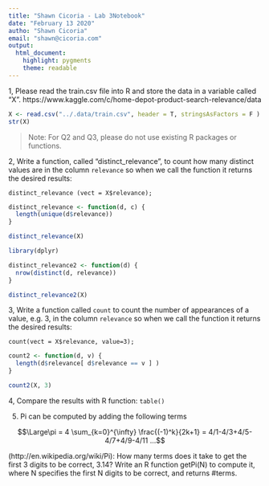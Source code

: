 ```yaml
---
title: "Shawn Cicoria - Lab 3Notebook"
date: "February 13 2020"
autho: "Shawn Cicoria"
email: "shawn@cicoria.com"
output: 
  html_document: 
    highlight: pygments
    theme: readable
---
```




1, Please read the train.csv file into R and store the data in a variable called “X”.
https://www.kaggle.com/c/home-depot-product-search-relevance/data

```r
X <- read.csv("../.data/train.csv", header = T, stringsAsFactors = F )
str(X)

```

>Note: For Q2 and Q3, please do not use existing R packages or functions.

2, Write a function, called “distinct_relevance”, to count how many distinct values are in the
column `relevance` so when we call the function it returns the desired results:
```
distinct_relevance (vect = X$relevance);
```

```r
distinct_relevance <- function(d, c) {
  length(unique(d$relevance))
}

distinct_relevance(X)

```

```r
library(dplyr)

distinct_relevance2 <- function(d) {
  nrow(distinct(d, relevance))
}

distinct_relevance2(X)
```



3, Write a function called `count` to count the number of appearances of a value, e.g. 3, in
the column `relevance` so when we call the function it returns the desired results:
```
count(vect = X$relevance, value=3);
```

```r

count2 <- function(d, v) {
  length(d$relevance[ d$relevance == v ] )
}

count2(X, 3)
```




4, Compare the results with R function: `table()`

5. Pi can be computed by adding the following terms

$$\Large\pi = 4 \sum_{k=0}^{\infty} \frac{(-1)^k}{2k+1} = 4/1-4/3+4/5-4/7+4/9-4/11 ...$$


(http://en.wikipedia.org/wiki/Pi):
How many terms does it take to get the first 3 digits to be correct, 3.14? Write an R function
getPi(N) to compute it, where N specifies the first N digits to be correct, and returns #terms.

